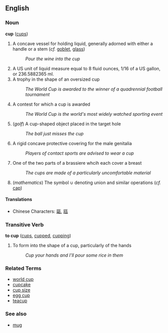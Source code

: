 == English ==
=== Noun ===
'''cup''' ([[cups]])

# A concave vessel for holding liquid, generally adorned with either a handle or a stem (''cf.'' [[goblet]], [[glass]])
#: ''Pour the wine into the cup''
# A US unit of liquid measure equal to 8 fluid ounces, 1/16 of a US gallon, or 236.5882365 ml.
# A trophy in the shape of an oversized cup
#: ''The World Cup is awarded to the winner of a quadrennial football tournament''
# A contest for which a cup is awarded
#: ''The World Cup is the world's most widely watched sporting event''
# (''golf'') A cup-shaped object placed in the target hole
#: ''The ball just misses the cup''
# A rigid concave protective covering for the male genitalia
#: ''Players of contact sports are advised to wear a cup''
# One of the two parts of a brassiere whcih each cover a breast
#: ''The cups are made of a particularly uncomfortable material''
# (''mathematics'') The symbol <math>\cup</math> denoting union and similar operations (''cf.'' [[cap]])

====Translations====
*Chinese Characters: [[甌]], [[瓯]]

=== Transitive Verb ===
'''to cup''' ([[cups]], [[cupped]], [[cupping]])

# To form into the shape of a cup, particularly of the hands
#: ''Cup your hands and I'll pour some rice in them''

=== Related Terms ===
* [[world cup]]
* [[cupcake]]
* [[cup size]]
* [[egg cup]]
* [[teacup]]

===See also===
*[[mug]]